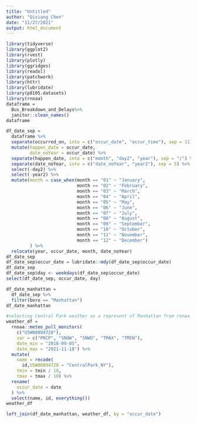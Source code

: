 ```yaml
---
title: "Untitled"
author: "Qixiang Chen"
date: "11/27/2021"
output: html_document
---
```




```r
library(tidyverse)
library(ggplot2)
library(rvest)
library(plotly)
library(ggridges)
library(readxl)
library(patchwork)
library(httr)
library(lubridate)
library(p8105.datasets)
library(rnoaa)
dataframe = 
  Bus_Breakdown_and_Delays%>%
  janitor::clean_names()
dataframe
```


```r
df_date_sep = 
  dataframe %>%
  separate(occurred_on, into = c("occur_date", "occur_time"), sep = 11) %>%
  mutate(happen_date = occur_date,
         date_noYear = occur_date) %>%
  separate(happen_date, into = c("month", "day2", "year"), sep = "/") %>%
  separate(date_noYear, into = c("date_noYear", "year2"), sep = 5) %>%
  select(-day2) %>%
  select(-year2) %>%
  mutate(month = case_when(month == "01" ~ "January",
                           month == "02" ~ "February",
                           month == "03" ~ "March",
                           month == "04" ~ "April",
                           month == "05" ~ "May",
                           month == "06" ~ "June",
                           month == "07" ~ "July",
                           month == "08" ~ "August",
                           month == "09" ~ "September",
                           month == "10" ~ "October",
                           month == "11" ~ "November",
                           month == "12" ~ "December")
         ) %>%
  relocate(year, occur_date, month, date_noYear)
df_date_sep
df_date_sep$occur_date = lubridate::mdy(df_date_sep$occur_date)
df_date_sep
df_date_sep$day <- weekdays(df_date_sep$occur_date)
select(df_date_sep, occur_date, day)
```

```r
df_date_manhattan = 
  df_date_sep %>%
  filter(boro == "Manhattan")
df_date_manhattan
```

```r
#selecting Central Park weather as a represent of Manhattan from ronaa dataset
weather_df =
  rnoaa::meteo_pull_monitors(
    c("USW00094728"),
    var = c("PRCP", "SNOW", "SNWD", "TMAX", "TMIN"),
    date_min = "2018-09-05",
    date_max = "2021-11-18") %>%
  mutate(
    name = recode(
      id,USW00094728 = "CentralPark_NY"),
    tmin = tmin / 10,
    tmax = tmax / 10) %>%
  rename(
    occur_date = date
  ) %>%
  select(name, id, everything())
weather_df
```

```r
left_join(df_date_manhattan, weather_df, by = "occur_date")
```

